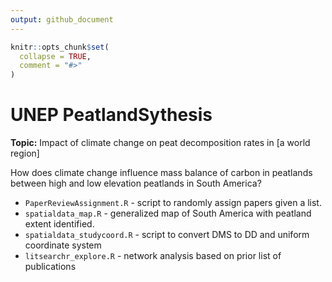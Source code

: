 ```yaml
---
output: github_document
---
```


<!-- README.md is generated from README.Rmd. Please edit that file -->

```r
knitr::opts_chunk$set(
  collapse = TRUE,
  comment = "#>"
)
```

# UNEP PeatlandSythesis

<!-- badges: start -->

<!-- badges: end -->

**Topic:** Impact of climate change on peat decomposition rates in [a world region]

How does climate change influence mass balance of carbon in peatlands between high and low elevation peatlands in South America? 


* `PaperReviewAssignment.R` - script to randomly assign papers given a list.
* `spatialdata_map.R` - generalized map of South America with peatland extent identified. 
* `spatialdata_studycoord.R` - script to convert DMS to DD and uniform coordinate system
* `litsearchr_explore.R` - network analysis based on prior list of publications
